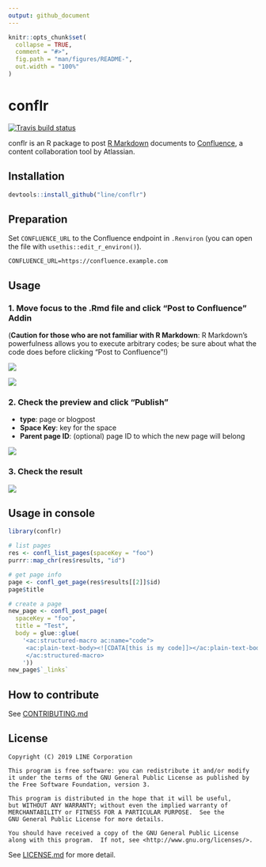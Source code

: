 ```yaml
---
output: github_document
---
```


<!-- README.md is generated from README.Rmd. Please edit that file -->

```r
knitr::opts_chunk$set(
  collapse = TRUE,
  comment = "#>",
  fig.path = "man/figures/README-",
  out.width = "100%"
)
```

# conflr

[![Travis build status](https://travis-ci.org/line/conflr.svg?branch=master)](https://travis-ci.org/line/conflr)

conflr is an R package to post [R Markdown](https://rmarkdown.rstudio.com/) documents to [Confluence](https://www.atlassian.com/software/confluence), a content collaboration tool by Atlassian.

## Installation

```r
devtools::install_github("line/conflr")
```

## Preparation

Set `CONFLUENCE_URL` to the Confluence endpoint in `.Renviron` (you can open the file with `usethis::edit_r_environ()`).

```
CONFLUENCE_URL=https://confluence.example.com
```

## Usage

### 1. Move focus to the .Rmd file and click "Post to Confluence" Addin

(**Caution for those who are not familiar with R Markdown**: R Markdown's powerfulness allows you to execute arbitrary codes; be sure about what the code does before clicking "Post to Confluence"!)

![](./man/figures/screenshot1.png)

![](./man/figures/screenshot2.png)

### 2. Check the preview and click "Publish"

* **type**: page or blogpost
* **Space Key**: key for the space
* **Parent page ID**: (optional) page ID to which the new page will belong

![](./man/figures/screenshot3.png)

### 3. Check the result

![](./man/figures/screenshot4.png)

## Usage in console

```r
library(conflr)

# list pages
res <- confl_list_pages(spaceKey = "foo")
purrr::map_chr(res$results, "id")

# get page info
page <- confl_get_page(res$results[[2]]$id)
page$title

# create a page
new_page <- confl_post_page(
  spaceKey = "foo",
  title = "Test",
  body = glue::glue(
    '<ac:structured-macro ac:name="code">
     <ac:plain-text-body><![CDATA[this is my code]]></ac:plain-text-body>
     </ac:structured-macro>
    '))
new_page$`_links`
```

## How to contribute
See [CONTRIBUTING.md](CONTRIBUTING.md)

## License
```
Copyright (C) 2019 LINE Corporation

This program is free software: you can redistribute it and/or modify
it under the terms of the GNU General Public License as published by
the Free Software Foundation, version 3.

This program is distributed in the hope that it will be useful,
but WITHOUT ANY WARRANTY; without even the implied warranty of
MERCHANTABILITY or FITNESS FOR A PARTICULAR PURPOSE.  See the
GNU General Public License for more details.

You should have received a copy of the GNU General Public License
along with this program.  If not, see <http://www.gnu.org/licenses/>.
```
See [LICENSE.md](LICENSE.md) for more detail.
